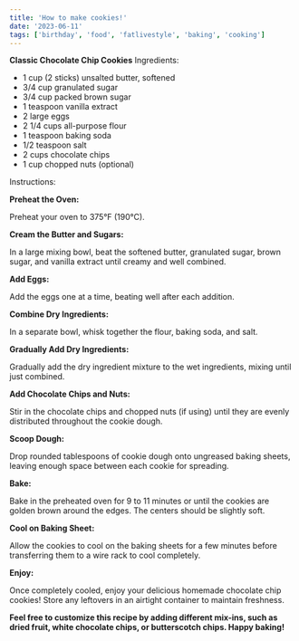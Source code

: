 ```yaml
---
title: 'How to make cookies!'
date: '2023-06-11'
tags: ['birthday', 'food', 'fatlivestyle', 'baking', 'cooking']
---
```


**Classic Chocolate Chip Cookies**
<CustomImage src="https://raw.githubusercontent.com/AndrinTraeger/blogposts/main/images/cookies.jpeg" alt="Cookies" />
Ingredients:

- 1 cup (2 sticks) unsalted butter, softened
- 3/4 cup granulated sugar
- 3/4 cup packed brown sugar
- 1 teaspoon vanilla extract
- 2 large eggs
- 2 1/4 cups all-purpose flour
- 1 teaspoon baking soda
- 1/2 teaspoon salt
- 2 cups chocolate chips
- 1 cup chopped nuts (optional)

Instructions:

**Preheat the Oven:**

Preheat your oven to 375°F (190°C).

**Cream the Butter and Sugars:**

In a large mixing bowl, beat the softened butter, granulated sugar, brown sugar, and vanilla extract until creamy and well combined.

**Add Eggs:**

Add the eggs one at a time, beating well after each addition.

**Combine Dry Ingredients:**

In a separate bowl, whisk together the flour, baking soda, and salt.

**Gradually Add Dry Ingredients:**

Gradually add the dry ingredient mixture to the wet ingredients, mixing until just combined.

**Add Chocolate Chips and Nuts:**

Stir in the chocolate chips and chopped nuts (if using) until they are evenly distributed throughout the cookie dough.

**Scoop Dough:**

Drop rounded tablespoons of cookie dough onto ungreased baking sheets, leaving enough space between each cookie for spreading.

**Bake:**

Bake in the preheated oven for 9 to 11 minutes or until the cookies are golden brown around the edges. The centers should be slightly soft.

**Cool on Baking Sheet:**

Allow the cookies to cool on the baking sheets for a few minutes before transferring them to a wire rack to cool completely.

**Enjoy:**

Once completely cooled, enjoy your delicious homemade chocolate chip cookies! Store any leftovers in an airtight container to maintain freshness.




**Feel free to customize this recipe by adding different mix-ins, such as dried fruit, white chocolate chips, or butterscotch chips. Happy baking!**